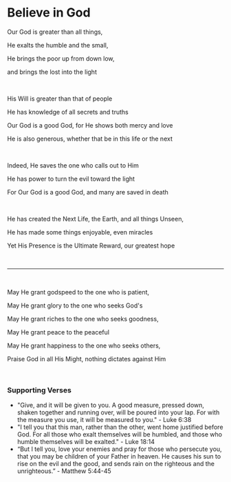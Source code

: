 # Believe in God

Our God is greater than all things,

He exalts the humble and the small,

He brings the poor up from down low,

and brings the lost into the light

<br />

His Will is greater than that of people

He has knowledge of all secrets and truths

Our God is a good God, for He shows both mercy and love

He is also generous, whether that be in this life or the next

<br />

Indeed, He saves the one who calls out to Him

He has power to turn the evil toward the light

For Our God is a good God, and many are saved in death

<br />

He has created the Next Life, the Earth, and all things Unseen,

He has made some things enjoyable, even miracles

Yet His Presence is the Ultimate Reward, our greatest hope

<br />

---

<br />

May He grant godspeed to the one who is patient,

May He grant glory to the one who seeks God's

May He grant riches to the one who seeks goodness,

May He grant peace to the peaceful

May He grant happiness to the one who seeks others,

Praise God in all His Might, nothing dictates against Him

<br />

### Supporting Verses

- "Give, and it will be given to you. A good measure, pressed down, shaken together and running over, will be poured into your lap. For with the measure you use, it will be measured to you." - Luke 6:38
- "I tell you that this man, rather than the other, went home justified before God. For all those who exalt themselves will be humbled, and those who humble themselves will be exalted." - Luke 18:14
- “But I tell you, love your enemies and pray for those who persecute you, that you may be children of your Father in heaven. He causes his sun to rise on the evil and the good, and sends rain on the righteous and the unrighteous.” - Matthew 5:44-45
